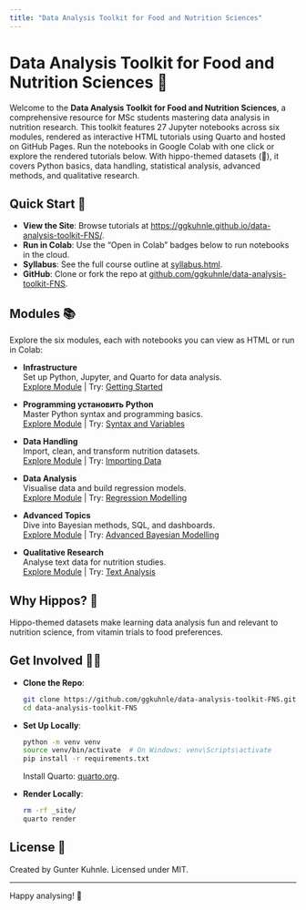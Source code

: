 ```yaml
---
title: "Data Analysis Toolkit for Food and Nutrition Sciences"
---
```


# Data Analysis Toolkit for Food and Nutrition Sciences 🦛

Welcome to the **Data Analysis Toolkit for Food and Nutrition Sciences**, a comprehensive resource for MSc students mastering data analysis in nutrition research. This toolkit features 27 Jupyter notebooks across six modules, rendered as interactive HTML tutorials using Quarto and hosted on GitHub Pages. Run the notebooks in Google Colab with one click or explore the rendered tutorials below. With hippo-themed datasets (🦛), it covers Python basics, data handling, statistical analysis, advanced methods, and qualitative research.

## Quick Start 🚀

- **View the Site**: Browse tutorials at [https://ggkuhnle.github.io/data-analysis-toolkit-FNS/](https://ggkuhnle.github.io/data-analysis-toolkit-FNS/).
- **Run in Colab**: Use the "Open in Colab" badges below to run notebooks in the cloud.
- **Syllabus**: See the full course outline at [syllabus.html](syllabus.html).
- **GitHub**: Clone or fork the repo at [github.com/ggkuhnle/data-analysis-toolkit-FNS](https://github.com/ggkuhnle/data-analysis-toolkit-FNS).

## Modules 📚

Explore the six modules, each with notebooks you can view as HTML or run in Colab:

- **Infrastructure**  
  Set up Python, Jupyter, and Quarto for data analysis.  
  [Explore Module](notebooks/01_infrastructure/) | Try: [Getting Started](https://colab.research.google.com/github/ggkuhnle/data-analysis-toolkit-FNS/blob/groks-revisions/notebooks/01_infrastructure/0_getting_started.ipynb)

- **Programming установить Python**  
  Master Python syntax and programming basics.  
  [Explore Module](notebooks/02_programming_basics/) | Try: [Syntax and Variables](https://colab.research.google.com/github/ggkuhnle/data-analysis-toolkit-FNS/blob/groks-revisions/notebooks/02_programming_basics/1_syntax_variables_comments.ipynb)

- **Data Handling**  
  Import, clean, and transform nutrition datasets.  
  [Explore Module](notebooks/03_data_handling/) | Try: [Importing Data](https://colab.research.google.com/github/ggkuhnle/data-analysis-toolkit-FNS/blob/groks-revisions/notebooks/03_data_handling/3.1_importing_data.ipynb)

- **Data Analysis**  
  Visualise data and build regression models.  
  [Explore Module](notebooks/04_data_analysis/) | Try: [Regression Modelling](https://colab.research.google.com/github/ggkuhnle/data-analysis-toolkit-FNS/blob/groks-revisions/notebooks/04_data_analysis/4.5_regression_modelling.ipynb)

- **Advanced Topics**  
  Dive into Bayesian methods, SQL, and dashboards.  
  [Explore Module](notebooks/05_advanced/) | Try: [Advanced Bayesian Modelling](https://colab.research.google.com/github/ggkuhnle/data-analysis-toolkit-FNS/blob/groks-revisions/notebooks/05_advanced/5.3_advanced_bayesian.ipynb)

- **Qualitative Research**  
  Analyse text data for nutrition studies.  
  [Explore Module](notebooks/06_qualitative/) | Try: [Text Analysis](https://colab.research.google.com/github/ggkuhnle/data-analysis-toolkit-FNS/blob/groks-revisions/notebooks/06_qualitative/6.2_text_analysis.ipynb)

## Why Hippos? 🦛

Hippo-themed datasets make learning data analysis fun and relevant to nutrition science, from vitamin trials to food preferences.

## Get Involved 🧑‍💻

- **Clone the Repo**:
  ```bash
  git clone https://github.com/ggkuhnle/data-analysis-toolkit-FNS.git
  cd data-analysis-toolkit-FNS
  ```
- **Set Up Locally**:
  ```bash
  python -m venv venv
  source venv/bin/activate  # On Windows: venv\Scripts\activate
  pip install -r requirements.txt
  ```
  Install Quarto: [quarto.org](https://quarto.org/docs/get-started/).
- **Render Locally**:
  ```bash
  rm -rf _site/
  quarto render
  ```

## License 📝

Created by Gunter Kuhnle. Licensed under MIT.

---

Happy analysing! 🚀
